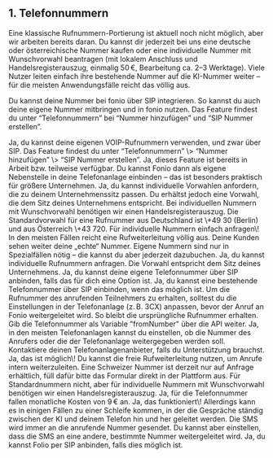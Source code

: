 ## 1. Telefonnummern

<Accordion title="Kann ich meine eigene Telefonnummer mitnehmen oder eigene (deutsche oder österreichische) Nummern kaufen?">
  Eine klassische Rufnummern-Portierung ist aktuell noch nicht möglich, aber wir arbeiten bereits daran. Du kannst dir jederzeit bei uns eine deutsche oder österreichische Nummer kaufen oder eine individuelle Nummer mit Wunschvorwahl beantragen (mit lokalem Anschluss und Handelsregisterauszug, einmalig 50 €, Bearbeitung ca. 2–3 Werktage). Viele Nutzer leiten einfach ihre bestehende Nummer auf die KI-Nummer weiter – für die meisten Anwendungsfälle reicht das völlig aus.

  Du kannst deine Nummer bei fonio über SIP integrieren. So kannst du auch deine eigene Nummer mitbringen und in fonio nutzen. Das Feature findest du unter “Telefonnummern” bei “Nummer hinzufügen” und “SIP Nummer erstellen”.
</Accordion>

<Accordion title="Kann ich meine eigenen VOIP-Rufnummern verwenden?">
  Ja, du kannst deine eigenen VOIP-Rufnummern verwenden, und zwar über SIP. Das Feature findest du unter “Telefonnummern” \> “Nummer hinzufügen” \> “SIP Nummer erstellen”.
</Accordion>

<Accordion title="Kann ich lokale Rufnummern in meine Telefonanlage integrieren (z. B. via SIP-Trunk)?">
  Ja, dieses Feature ist bereits in Arbeit bzw. teilweise verfügbar. Du kannst Fonio dann als eigene Nebenstelle in deine Telefonanlage einbinden – das ist besonders praktisch für größere Unternehmen.
</Accordion>

<Accordion title="Kann ich eigene Telefonnummern einbinden oder eine spezielle Vorwahlnummer wählen?">
  Ja, du kannst individuelle Vorwahlen anfordern, die zu deinem Unternehmenssitz passen. Du erhältst jedoch eine Vorwahl, die dem Sitz deines Unternehmens entspricht. Bei individuellen Nummern mit Wunschvorwahl benötigen wir einen Handelsregisterauszug.
</Accordion>

<Accordion title="Welche Vorwahl hat eine Rufnummer, die ich über euch kaufe?">
  Die Standardvorwahl für eine Rufnummer aus Deutschland ist \+49 30 (Berlin) und aus Österreich \+43 720. Für individuelle Nummern einfach anfragen\!
</Accordion>

<Accordion title="Brauche ich eine eigene Nummer, oder reicht die Weiterleitung?">
  In den meisten Fällen reicht eine Rufweiterleitung völlig aus. Deine Kunden sehen weiter deine „echte“ Nummer. Eigene Nummern sind nur in Spezialfällen nötig – die kannst du aber jederzeit dazubuchen.
</Accordion>

<Accordion title="Kann ich eine Rufnummer mit einer frei wählbaren deutschen Vorwahl kaufen?">
  Ja, du kannst individuelle Rufnummern anfragen. Die Vorwahl entspricht dem Sitz deines Unternehmens.
</Accordion>

<Accordion title="Kann ich auch eine eigene Telefonnummer verwenden?">
  Ja, du kannst deine eigene Telefonnummer über SIP anbinden, falls das für dich eine Option ist.
</Accordion>

<Accordion title="Kann ich meine Telefonnummer frei wählen oder eine bereits genutzte Nummer verwenden?">
  Ja, du kannst eine bestehende Telefonnummer über SIP einbinden, wenn das möglich ist.
</Accordion>

<Accordion title="Wie erhalte ich die Nummer des anrufenden Teilnehmers bei der Verwendung einer anderen Hauptnummer?">
  Um die Rufnummer des anrufenden Teilnehmers zu erhalten, solltest du die Einstellungen in der Telefonanlage (z. B. 3CX) anpassen, bevor der Anruf an Fonio weitergeleitet wird. So bleibt die ursprüngliche Rufnummer erhalten.
</Accordion>

<Accordion title="Wie sende ich die Telefonnummer des Anrufers mit der API weiter?">
  Gib die Telefonnummer als Variable "fromNumber" über die API weiter.
</Accordion>

<Accordion title="Kann ich die angezeigte Rufnummer bei einer Weiterleitung steuern?">
  Ja, in den meisten Telefonanlagen kannst du einstellen, ob die Nummer des Anrufers oder die der Telefonanlage weitergegeben werden soll. Kontaktiere deinen Telefonanlagenanbieter, falls du Unterstützung brauchst.
</Accordion>

<Accordion title="Kann ich der KI ein internes Telefonbuch mit Namen und Rufnummer geben, um Anrufe intern weiterzuleiten?">
  Ja, das ist möglich\! Du kannst die freie Rufweiterleitung nutzen, um Anrufe intern weiterzuleiten.
</Accordion>

<Accordion title="Kann ich eine Schweizer Nummer kaufen?">
  Eine Schweizer Nummer ist derzeit nur auf Anfrage erhältlich, füll dafür bitte das Formular direkt in der Plattform aus.
</Accordion>

<Accordion title="Brauche ich einen Nachweis für gekaufte Nummern?">
  Für Standardnummern nicht, aber für individuelle Nummern mit Wunschvorwahl benötigen wir einen Handelsregisterauszug.
</Accordion>

<Accordion title="Fallen monatliche Kosten für die Telefonnummer an?">
  Ja, für die Telefonnummer fallen monatliche Kosten von 9 € an.
</Accordion>

<Accordion title="Leitet die KI wichtige Gespräche an mich weiter, wenn ich meine Rufnummer standardmäßig an sie weiterleite?">
  Ja, das funktioniert\! Allerdings kann es in einigen Fällen zu einer Schleife kommen, in der die Gespräche ständig zwischen der KI und deinem Telefon hin und her geleitet werden.
</Accordion>

<Accordion title="Woher erhält das System die Handynummer, wenn jemand von einer Festnetznummer anruft?">
  Die SMS wird immer an die anrufende Nummer gesendet. Du kannst aber einstellen, dass die SMS an eine andere, bestimmte Nummer weitergeleitet wird.
</Accordion>

<Accordion title="Kann ich Folio als Nebenstelle anbinden, um Kosten für Weiterleitungen zu sparen?">
  Ja, du kannst Folio per SIP anbinden, falls dies möglich ist.
</Accordion>